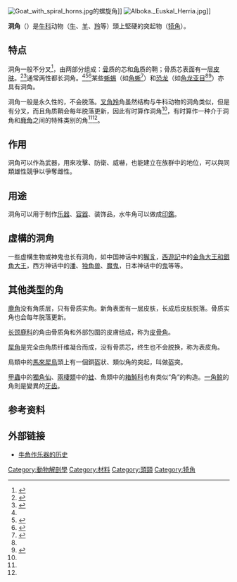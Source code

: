 [[File:Goat_with_spiral_horns.jpg|thumb]]的螺旋角]]
[[File:Alboka._Euskal_Herria.jpg|thumb]]]]

'''洞角'''（{{lang-en|horn}}）是[[牛科|牛科]]动物（[[牛|牛]]、[[羊|羊]]、[[羚|羚]]等）頭上堅硬的突起物（[[犄角|犄角]]）。

==特点==
洞角一般不分叉<ref name=":0">{{Cite web|title=Horns and Antlers|url=https://animaldiversity.org/collections/mammal_anatomy/horns_and_antlers/|accessdate=2020-10-20|author=Bies, LeeAnn; Myers, Phil|date=|format=|work=The Animal Diversity Web|publisher=University of Michigan|language=|archive-date=2021-04-14|archive-url=https://web.archive.org/web/20210414085615/http://animaldiversity.org/collections/mammal_anatomy/horns_and_antlers/|dead-url=no}}</ref>，由两部分组成：[[骨骼|骨]]质的芯和[[角蛋白|角]]质的鞘；骨质芯表面有一层[[皮肤|皮肤]]。<ref>{{Cite web|title=「角」色不同|url=https://web2.nmns.edu.tw/PubLib/NewsLetter/92/185/7-1.pdf|accessdate=2020-10-20|author=張鈞翔|date=|format=PDF|publisher=國立自然科學博物館|language=|archive-date=2020-10-23|archive-url=https://web.archive.org/web/20201023094255/https://web2.nmns.edu.tw/PubLib/NewsLetter/92/185/7-1.pdf|dead-url=no}}</ref><ref name=":1">{{Cite book|url=https://books.google.com/books?id=YJ4rDgAAQBAJ&pg=PA31|publisher=Princeton University Press|date=2017-03-14|isbn=978-1-4008-8744-6|language=en|first=Peter|last=Dodson|title=The Horned Dinosaurs: A Natural History|year=|location=Princeton, NJ, US|pages=31|access-date=2020-10-20|archive-date=2020-11-23|archive-url=https://web.archive.org/web/20201123044227/https://books.google.com/books?id=YJ4rDgAAQBAJ&pg=PA31|dead-url=no}}</ref>通常两性都长洞角。<ref name=":0" /><ref name=":2">{{Cite web|title=Horns versus Antlers|url=https://www.nps.gov/articles/yell-horns-vs-antlers.htm|accessdate=2020-10-20|author=Yellowstone National Park|date=2017-08-02|format=|work=U.S. National Park Service|publisher=U.S. Department of the Interior|language=en|archive-date=2021-02-08|archive-url=https://web.archive.org/web/20210208005258/https://www.nps.gov/articles/yell-horns-vs-antlers.htm|dead-url=no}}</ref><ref name=":3">{{Cite web|title=Horns and Antlers: What's the Difference?|url=https://www.amnh.org/explore/news-blogs/news-posts/horns-and-antlers-what-s-the-difference|accessdate=2020-10-20|author=|date=2016-08-31|format=|publisher=American Museum of Natural History|language=|archive-date=2021-02-27|archive-url=https://web.archive.org/web/20210227124229/http://www.amnh.org/explore/news-blogs/news-posts/horns-and-antlers-what-s-the-difference|dead-url=no}}</ref>某些[[蜥蜴|蜥蜴]]（如[[角蜥|角蜥]]<ref>{{Cite journal|title=Notice of the orbicular lizards, or horned agamas|author=Harlan, R.|url=https://books.google.com/books?id=NUYV0uBQz7MC&pg=PA384|journal=The American Journal of Science and Arts|issue=2|doi=|others=|year=1837|volume=31|page=383-385|pmid=|access-date=2020-10-20|archive-date=2020-10-22|archive-url=https://web.archive.org/web/20201022170501/https://books.google.com/books?id=NUYV0uBQz7MC&pg=PA384|dead-url=no}}</ref>）和[[恐龙|恐龙]]（如[[角龙亚目|角龙亚目]]<ref name=":1" /><ref>{{Cite web|title=The Horned Dinosaurs|url=https://www.amnh.org/exhibitions/dinosaurs-ancient-fossils/display-or-defense/the-horned-dinosaurs|accessdate=2020-10-20|author=|date=|format=|publisher=American Museum of Natural History|language=|archive-date=2021-01-26|archive-url=https://web.archive.org/web/20210126173542/https://www.amnh.org/exhibitions/dinosaurs-ancient-fossils/display-or-defense/the-horned-dinosaurs|dead-url=no}}</ref>）亦具有洞角。

洞角一般是永久性的，不会脱落。[[叉角羚|叉角羚]]角虽然结构与牛科动物的洞角类似，但是有分叉，而且角质鞘会每年脱落更新，因此有时算作洞角<ref name=":2" />，有时算作一种介于洞角和[[鹿角|鹿角]]之间的特殊类别的角<ref name=":0" /><ref name=":3" />。

==作用==
洞角可以作為武器，用來攻擊、防衛、威嚇，也能建立在族群中的地位，可以與同類雄性競爭以爭奪雌性。

==用途==
洞角可以用于制作[[乐器|乐器]]、[[容器|容器]]、装饰品，水牛角可以做成[[印鑑|印鑑]]。

==虛構的洞角==
一些虛構生物或神鬼也长有洞角，如中国神话中的[[獬豸|獬豸]]，[[西遊記|西遊記]]中的[[西遊記角色列表|金角大王和銀角大王]]，西方神话中的[[潘_(希腊神话)|潘]]、[[独角兽|独角兽]]、[[魔鬼|魔鬼]]，日本神话中的[[鬼_(日本)|鬼]]等等。

==其他类型的角==
[[鹿角|鹿角]]没有角质层，只有骨质实角。新角表面有一层皮肤，长成后皮肤脱落。骨质实角也会每年脱落更新。

[[长颈鹿科|长颈鹿科]]的角由骨质角和外部包圍的皮膚组成，称为[[皮骨角|皮骨角]]。

[[犀角|犀角]]是完全由角质纤维凝合而成，没有骨质芯，终生也不会脱换，称为表皮角。

鳥類中的[[馬來犀鳥|馬來犀鳥]]頭上有一個銅盔狀、類似角的突起，叫做盔突。

[[甲蟲|甲蟲]]中的[[獨角仙|獨角仙]]、[[兩棲類|兩棲類]]中的[[蛙|蛙]]、魚類中的[[箱魨科|箱魨科]]也有类似“角”的构造。[[一角鲸|一角鲸]]的角則是變異的[[牙齿|牙齿]]。

== 参考资料 ==
<references />

== 外部链接 ==
*[http://www.ancientmusic.co.uk/ancientinstruments/Blowing_Horns.html 牛角作乐器的历史] {{Wayback|url=http://www.ancientmusic.co.uk/ancientinstruments/Blowing_Horns.html |date=20200925010757 }}
{{Authority control}}
[[Category:動物解剖學|Category:動物解剖學]]
[[Category:材料|Category:材料]]
[[Category:頭頸|Category:頭頸]]
[[Category:犄角|Category:犄角]]
